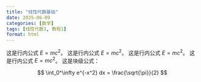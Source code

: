 ```yaml
---
title: "线性代数基础"
date: 2025-06-09
categories: [数学]
tags: [线性代数1, 教程1]
format: html
---
```


这是行内公式 $E=mc^2$。
这是行内公式 $E=mc^2$。
这是行内公式 $E=mc^2$。
这是行内公式 $E=mc^2$。
这是块级公式：

$$
\int_0^\infty e^{-x^2} dx = \frac{\sqrt{\pi}}{2}
$$